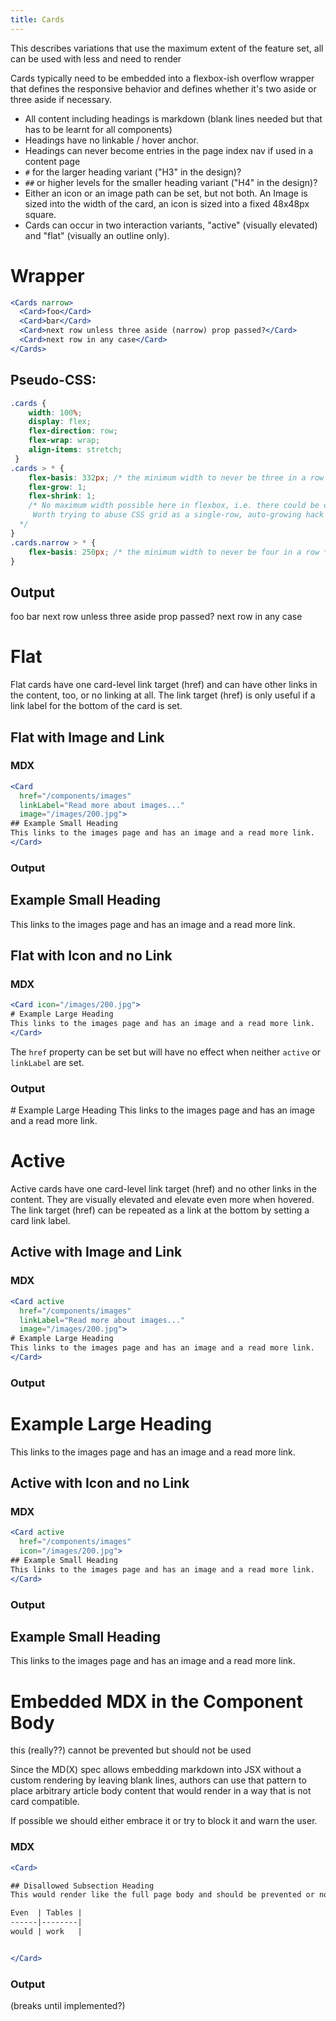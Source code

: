 ```yaml
---
title: Cards
---
```


<Info>This describes variations that use the maximum extent of the feature set, all can be used with less and need to render</Info>

Cards typically need to be embedded into a flexbox-ish overflow wrapper that defines the responsive behavior and defines whether it's two aside or three aside if necessary.

 * All content including headings is markdown (blank lines needed but that has to be learnt for all components)
 * Headings have no linkable / hover anchor.
 * Headings can never become entries in the page index nav if used in a content page
 * `#` for the larger heading variant ("H3" in the design)?
 * `##` or higher levels for the smaller heading variant ("H4" in the design)?
 * Either an icon or an image path can be set, but not both. An Image is sized into the width of the card, an icon is sized into a fixed 48x48px square.
 * Cards can occur in two interaction variants, "active" (visually elevated) and "flat" (visually an outline only).


# Wrapper

```jsx
<Cards narrow>
  <Card>foo</Card>
  <Card>bar</Card>
  <Card>next row unless three aside (narrow) prop passed?</Card>
  <Card>next row in any case</Card>
</Cards>
```

## Pseudo-CSS:
```css
.cards {
	width: 100%;
    display: flex;
    flex-direction: row;
    flex-wrap: wrap;
    align-items: stretch;
 }
.cards > * {
	flex-basis: 332px; /* the minimum width to never be three in a row */
	flex-grow: 1;
	flex-shrink: 1;
	/* No maximum width possible here in flexbox, i.e. there could be one card taking full width (not intended, but acceptable)
     Worth trying to abuse CSS grid as a single-row, auto-growing hack with explicit responsive breakpoints?
  */
}
.cards.narrow > * {
	flex-basis: 250px; /* the minimum width to never be four in a row */
}
```

## Output

<Cards>
  <Card>foo</Card>
  <Card>bar</Card>
  <Card>next row unless three aside prop passed?</Card>
  <Card>next row in any case</Card>
</Cards>

# Flat

Flat cards have one card-level link target (href) and can have other links in the content, too, or no linking at all.
The link target (href) is only useful if a link label for the bottom of the card is set.

## Flat with Image and Link

### MDX

```jsx
<Card
  href="/components/images"
  linkLabel="Read more about images..."
  image="/images/200.jpg">
## Example Small Heading
This links to the images page and has an image and a read more link.
</Card>
```

### Output

<Card
  href="/components/images"
  linkLabel="Read more about images..."
  image="/images/200.jpg">
## Example Small Heading
This links to the images page and has an image and a read more link.
</Card>

## Flat with Icon and no Link

### MDX

```jsx
<Card icon="/images/200.jpg">
# Example Large Heading
This links to the images page and has an image and a read more link.
</Card>
```
The `href` property can be set but will have no effect when neither `active` or `linkLabel` are set.

### Output

<Card icon="/images/200.jpg">
# Example Large Heading
This links to the images page and has an image and a read more link.
</Card>


# Active

Active cards have one card-level link target (href) and no other links in the content.
They are visually elevated and elevate even more when hovered.
The link target (href) can be repeated as a link at the bottom by setting a card link label.

## Active with Image and Link

### MDX

```jsx
<Card active
  href="/components/images"
  linkLabel="Read more about images..."
  image="/images/200.jpg">
# Example Large Heading
This links to the images page and has an image and a read more link.
</Card>
```

### Output

<Card active
  href="/components/images"
  linkLabel="Read more about images..."
  image="/images/200.jpg">
# Example Large Heading
This links to the images page and has an image and a read more link.
</Card>

## Active with Icon and no Link

### MDX

```jsx
<Card active
  href="/components/images"
  icon="/images/200.jpg">
## Example Small Heading
This links to the images page and has an image and a read more link.
</Card>
```

### Output

<Card active
  href="/components/images"
  icon="/images/200.jpg">
## Example Small Heading
This links to the images page and has an image and a read more link.
</Card>

# Embedded MDX in the Component Body

<Warning>this (really??) cannot be prevented but should not be used</Warning>

Since the MD(X) spec allows embedding markdown into JSX without a custom rendering by leaving blank lines, authors can use that pattern to place arbitrary article body content that would render in a way that is not card compatible.

If possible we should either embrace it or try to block it and warn the user.

### MDX

```jsx
<Card>

## Disallowed Subsection Heading
This would render like the full page body and should be prevented or not done

Even  | Tables |
------|--------|
would | work   |


</Card>
```

### Output

(breaks until implemented?)
